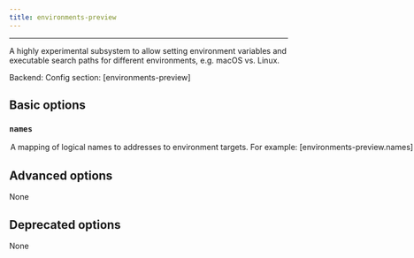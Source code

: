 ```yaml
---
title: environments-preview
---
```



---


A highly experimental subsystem to allow setting environment variables and executable search paths for different environments, e.g. macOS vs. Linux.

Backend: <span className="color--primary"></span>
Config section: <span className="color--primary">[environments-preview]</span>

<span className={styles.options}>

## Basic options


### `names`

<Option
  cli_repr={`--environments-preview-names="{'key1': val1, 'key2': val2, ...}"`}
  env_repr='PANTS_ENVIRONMENTS_PREVIEW_NAMES'
  default_repr={`{}`}
>

A mapping of logical names to addresses to environment targets. For example:
```
[environments-preview.names]
linux_local = "//:linux_env"
macos_local = "//:macos_env"
centos6 = "//:centos6_docker_env"
linux_ci = "build-support:linux_ci_env"
macos_ci = "build-support:macos_ci_env"

```

To use an environment for a given target, specify the name in the `environment` field on that target. Pants will consume the environment target at the address mapped from that name.

Pants will ignore any environment targets that are not given a name via this option.

</Option>

## Advanced options

None

## Deprecated options

None


</span>